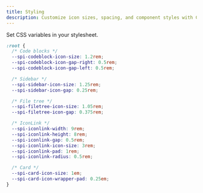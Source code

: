 ```yaml
---
title: Styling
description: Customize icon sizes, spacing, and component styles with CSS vars.
---
```


Set CSS variables in your stylesheet.

```css title="src/styles/custom.css"
:root {
  /* Code blocks */
  --spi-codeblock-icon-size: 1.2rem;
  --spi-codeblock-icon-gap-right: 0.5rem;
  --spi-codeblock-icon-gap-left: 0.5rem;

  /* Sidebar */
  --spi-sidebar-icon-size: 1.25rem;
  --spi-sidebar-icon-gap: 0.25rem;

  /* File tree */
  --spi-filetree-icon-size: 1.05rem;
  --spi-filetree-icon-gap: 0.375rem;

  /* IconLink */
  --spi-iconlink-width: 9rem;
  --spi-iconlink-height: 8rem;
  --spi-iconlink-gap: 0.5rem;
  --spi-iconlink-icon-size: 3rem;
  --spi-iconlink-pad: 1rem;
  --spi-iconlink-radius: 0.5rem;

  /* Card */
  --spi-card-icon-size: 1em;
  --spi-card-icon-wrapper-pad: 0.25em;
}
```

